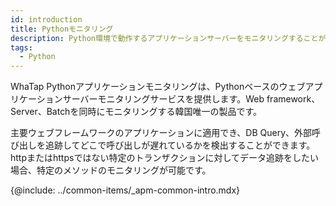 ```yaml
---
id: introduction
title: Pythonモニタリング
description: Python環境で動作するアプリケーションサーバーをモニタリングすることができます。
tags:
  - Python
---
```



WhaTap Pythonアプリケーションモニタリングは、Pythonベースのウェブアプリケーションサーバーモニタリングサービスを提供します。Web framework、Server、Batchを同時にモニタリングする韓国唯一の製品です。

主要ウェブフレームワークのアプリケーションに適用でき、DB Query、外部呼び出しを追跡してどこで呼び出しが遅れているかを検出することができます。httpまたはhttpsではない特定のトランザクションに対してデータ追跡をしたい場合、特定のメソッドのモニタリングが可能です。 

<!-- {@video: https://www.whatap.io/video/product/ko/app_python_webframework.mp4} -->

{@include: ../common-items/_apm-common-intro.mdx}
